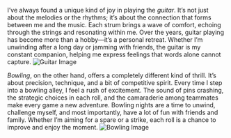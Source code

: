 I've always found a unique kind of joy in playing the *guitar*. It's not just about the melodies or the rhythms; it's about the connection that forms between me and the music. Each strum brings a wave of comfort, echoing through the strings and resonating within me. Over the years, guitar playing has become more than a hobby—it's a personal retreat. Whether I'm unwinding after a long day or jamming with friends, the guitar is my constant companion, helping me express feelings that words alone cannot capture.
![Guitar Image](https://t4.ftcdn.net/jpg/06/44/13/39/360_F_644133987_z750vJm95cRNuo9rXG1nsUZQtY22gAVT.jpg)

*Bowling*, on the other hand, offers a completely different kind of thrill. It’s about precision, technique, and a bit of competitive spirit. Every time I step into a bowling alley, I feel a rush of excitement. The sound of pins crashing, the strategic choices in each roll, and the camaraderie among teammates make every game a new adventure. Bowling nights are a time to unwind, challenge myself, and most importantly, have a lot of fun with friends and family. Whether I'm aiming for a spare or a strike, each roll is a chance to improve and enjoy the moment.
![Bowling Image](https://www.shutterstock.com/shutterstock/photos/2122768598/display_1500/stock-vector-red-bowling-ball-crashing-into-the-pins-on-bowling-alley-line-illustration-of-bowling-strike-2122768598.jpg)






